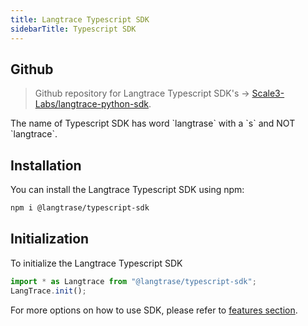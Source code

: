 ```yaml
---
title: Langtrace Typescript SDK
sidebarTitle: Typescript SDK
---
```


## Github

> Github repository for Langtrace Typescript SDK's -> [Scale3-Labs/langtrace-python-sdk](https://github.com/Scale3-Labs/langtrace-typescript-sdk).

<Warning>
	The name of Typescript SDK has word `langtrase` with a `s` and NOT
	`langtrace`.
</Warning>

## Installation

You can install the Langtrace Typescript SDK using npm:

```bash
npm i @langtrase/typescript-sdk
```

## Initialization

To initialize the Langtrace Typescript SDK

```typescript
import * as Langtrace from "@langtrase/typescript-sdk";
LangTrace.init();
```

For more options on how to use SDK, please refer to [features section](/features).
